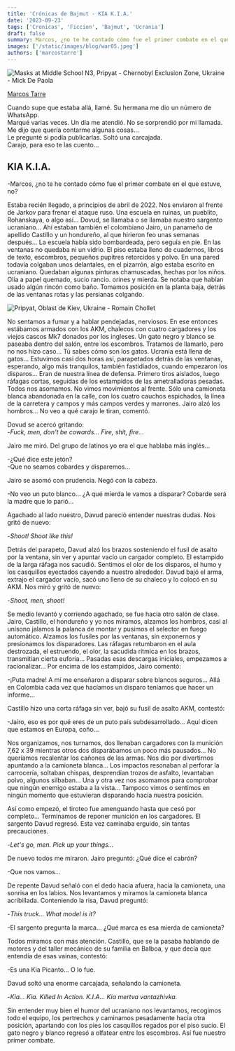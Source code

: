 ```yaml
---
title: 'Crónicas de Bajmut - KIA K.I.A.'
date: '2023-09-23'
tags: ['Cronicas', 'Ficcion', 'Bajmut', 'Ucrania']
draft: false
summary: Marcos, ¿no te he contado cómo fue el primer combate en el que estuve, no?
images: ['/static/images/blog/war05.jpeg']
authors: ['marcostarre']
---
```


![Masks at Middle School N3, Pripyat - Chernobyl Exclusion Zone, Ukraine - Mick De Paola](/static/images/blog/war05.jpeg)

[Marcos Tarre](https://twitter.com/marcostarre)

Cuando supe que estaba allá, llamé. Su hermana me dio un número de WhatsApp. <br/>
Marqué varias veces. Un día me atendió. No se sorprendió por mi llamada.<br/>
Me dijo que quería contarme algunas cosas…<br/>
Le pregunté si podía publicarlas. Soltó una carcajada.<br/>
Carajo, para eso te las cuento…<br/>

## KIA K.I.A.

-Marcos, ¿no te he contado cómo fue el primer combate en el que estuve, no?

Estaba recién llegado, a principios de abril de 2022. Nos enviaron al frente de Jarkov para frenar el ataque ruso. Una escuela en ruinas, un pueblito, Rohanskaya, o algo así… Dovud, se llamaba o se llamaba nuestro sargento ucraniano… Ahí estaban también el colombiano Jairo, un panameño de apellido Castillo y un hondureño, al que hirieron feo unas semanas después… La escuela había sido bombardeada, pero seguía en pie. En las ventanas no quedaba ni un vidrio. El piso estaba lleno de cuadernos, libros de texto, escombros, pequeños pupitres retorcidos y polvo. En una pared todavía colgaban unos delantales, en el pizarrón, algo estaba escrito en ucraniano. Quedaban algunas pinturas chamuscadas, hechas por los niños. Olía a papel quemado, sucio rancio. orines y mierda. Se notaba que habían usado algún rincón como baño. Tomamos posición en la planta baja, detrás de las ventanas rotas y las persianas colgando.

![Pripyat, Oblast de Kiev, Ukraine - Romain Chollet](/static/images/blog/war07.jpeg)

No sentamos a fumar y a hablar pendejadas, nerviosos. En ese entonces estábamos armados con los AKM, chalecos con cuatro cargadores y los viejos cascos Mk7 donados por los ingleses. Un gato negro y blanco se paseaba dentro del salón, entre los escombros. Tratamos de llamarlo, pero no nos hizo caso… Tú sabes cómo son los gatos. Ucrania está llena de gatos… Estuvimos casi dos horas así, parapetados detrás de las ventanas, esperando, algo más tranquilos, también fastidiados, cuando empezaron los disparos… Eran de nuestra línea de defensa. Primero tiros aislados, luego ráfagas cortas, seguidas de los estampidos de las ametralladoras pesadas. Todos nos asomamos. No vimos movimientos al frente. Sólo una camioneta blanca abandonada en la calle, con los cuatro cauchos espichados, la línea de la carretera y campos y más campos verdes y marrones. Jairo alzó los hombros… No veo a qué carajo le tiran, comentó.

Dovud se acercó gritando:<br/> -_Fuck, men, don't be cowards… Fire, shit, fire…_

Jairo me miró. Del grupo de latinos yo era el que hablaba más inglés…

-¿Qué dice este jetón?<br/>
-Que no seamos cobardes y disparemos…

Jairo se asomó con prudencia. Negó con la cabeza.

-No veo un puto blanco… ¿A qué mierda le vamos a disparar? Cobarde será la madre que lo parió…

Agachado al lado nuestro, Davud pareció entender nuestras dudas. Nos gritó de nuevo:

-_Shoot! Shoot like this!_

Detrás del parapeto, Davud alzó los brazos sosteniendo el fusil de asalto por la ventana, sin ver y apuntar vacío un cargador completo. El estampido de la larga ráfaga nos sacudió. Sentimos el olor de los disparos, el humo y los casquillos eyectados cayendo a nuestro alrededor. Davud bajó el arma, extrajo el cargador vacío, sacó uno lleno de su chaleco y lo colocó en su AKM. Nos miró y gritó de nuevo:

-_Shoot, men, shoot!_

Se medio levantó y corriendo agachado, se fue hacia otro salón de clase. Jairo, Castillo, el hondureño y yo nos miramos, alzamos los hombros, casi al unísono jalamos la palanca de montar y pusimos el selector en fuego automático. Alzamos los fusiles por las ventanas, sin exponernos y presionamos los disparadores. Las ráfagas retumbaron en el aula destrozada, el estruendo, el olor, la sacudida rítmica en los brazos, transmitían cierta euforia… Pasadas esas descargas iniciales, empezamos a racionalizar… Por encima de los estampidos, Jairo comentó:

-¡Puta madre! A mí me enseñaron a disparar sobre blancos seguros… Allá en Colombia cada vez que hacíamos un disparo teníamos que hacer un informe…

Castillo hizo una corta ráfaga sin ver, bajó su fusil de asalto AKM, contestó:

-Jairo, eso es por qué eres de un puto país subdesarrollado… Aquí dicen que estamos en Europa, coño…

Nos organizamos, nos turnamos, dos llenaban cargadores con la munición 7,62 x 39 mientras otros dos disparábamos un poco más pausados… No queríamos recalentar los cañones de las armas. Nos dio por divertirnos apuntando a la camioneta blanca… Los impactos resonaban al perforar la carrocería, soltaban chispas, desprendían trozos de asfalto, levantaban polvo, algunos silbaban… Una y otra vez nos asomamos para comprobar que ningún enemigo estaba a la vista… Tampoco vimos o sentimos en ningún momento que estuvieran disparando hacia nuestra posición.

Así como empezó, el tiroteo fue amenguando hasta que cesó por completo… Terminamos de reponer munición en los cargadores. El sargento Davud regresó. Esta vez caminaba erguido, sin tantas precauciones.

-_Let's go, men. Pick up your things…_

De nuevo todos me miraron. Jairo preguntó: ¿Qué dice el cabrón?

-Que nos vamos…

De repente Davud señaló con el dedo hacia afuera, hacia la camioneta, una sonrisa en los labios. Nos levantamos y miramos la camioneta blanca acribillada. Conteniendo la risa, Davud preguntó:

-_This truck… What model is it?_

-El sargento pregunta la marca… ¿Qué marca es esa mierda de camioneta?

Todos miramos con más atención. Castillo, que se la pasaba hablando de motores y del taller mecánico de su familia en Balboa, y que decía que entendía de esas vainas, contestó:

-Es una Kia Picanto… O lo fue.

Davud soltó una enorme carcajada, señalando la camioneta.

-_Kia… Kia. Killed In Action. K.I.A… Kia mertva vantazhivka._

Sin entender muy bien el humor del ucraniano nos levantamos, recogimos todo el equipo, los pertrechos y caminamos pesadamente hacia otra posición, apartando con los pies los casquillos regados por el piso sucio. El gato negro y blanco regresó a olfatear entre los escombros. Así fue nuestro primer combate.
